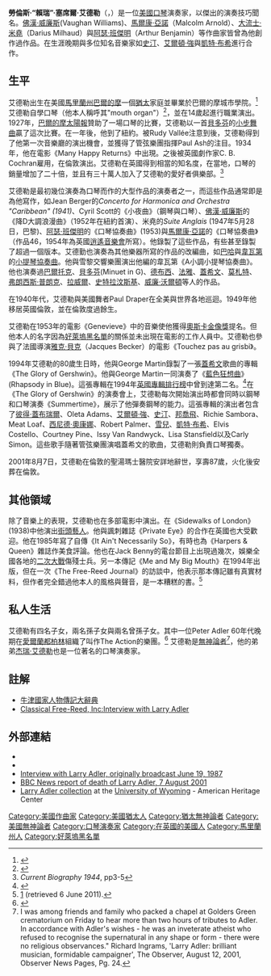 {{Infobox person
| name            = 賴瑞·艾德勒
| image           = Larry Adler, City center, NYC, January 1947 (Gottlieb 00031).jpg
| imagesize       = 
| alt             = 
| caption         = 
| 本名            = Lawrence Cecil Adler
| birth_date      = {{Birth date|1914|2|14}}
| birth_place     = [[美國|美國]][[馬里蘭州|馬里蘭州]][[巴爾的摩|巴爾的摩]]
| death_date      = {{death date and age|2001|8|6|1914|2|14|mf=y}}
| death_place     = [[英國|英國]][[倫敦|倫敦]]
| othername       = 
| occupation      = 作曲家、演員、音樂家
| spouse          = Eileen Walser (1952-1957) (離婚) <br>2名子女<br>Sally Cline (1959-1963) (離婚) <br>1名子女
| yearsactive     = 1931-2001
| domesticpartner = 
| website         = 
}}

'''勞倫斯·“賴瑞”·塞席爾·艾德勒'''（{{lang|en|Lawrence "Larry" Cecil Adler}}，{{bd|1914年|2月10日|2001年|8月6日}}）是一位[[美國|美國]][[口琴|口琴]]演奏家，以傑出的演奏技巧聞名。[[雷夫·佛漢·威廉斯|佛漢·威廉斯]](Vaughan Williams)、[[馬爾康·亞諾|馬爾康·亞諾]]（Malcolm Arnold）、[[大流士·米堯|大流士·米堯]]（Darius Milhaud）與[[阿瑟·班傑明|阿瑟·班傑明]]（Arthur Benjamin）等作曲家皆曾為他創作過作品。在生涯晚期與多位知名音樂家如[[史汀|史汀]]、[[艾爾頓·強|艾爾頓·強]]與[[凱特·布希|凱特·布希]]進行合作。

==生平==
艾德勒出生在美國[[馬里蘭州|馬里蘭州]][[巴爾的摩|巴爾的摩]]一個[[猶太|猶太]]家庭並畢業於巴爾的摩城市學院。<ref>{{cite web|url= http://www.nndb.com/people/174/000086913/|title= Larry Adler|accessdate= 2008-04-28|work= NNDB|archive-date= 2012-09-28|archive-url= https://www.webcitation.org/6B1fkr3Yu?url=http://www.nndb.com/people/174/000086913/|dead-url= no}}</ref>艾德勒自學口琴（他本人稱呼其"mouth organ"）<ref>{{Cite web |url=http://news.bbc.co.uk/2/hi/entertainment/198252.stm |title=BBC News |access-date=2012-01-28 |archive-date=2020-08-15 |archive-url=https://web.archive.org/web/20200815092111/http://news.bbc.co.uk/2/hi/entertainment/198252.stm |dead-url=no }}</ref>，並在14歲起進行職業演出。1927年，[[巴爾的摩太陽報|巴爾的摩太陽報]]贊助了一場口琴的比賽，艾德勒以一首[[貝多芬|貝多芬]]的[[小步舞曲|小步舞曲]]贏了這次比賽。在一年後，他到了紐約。被Rudy Vallée注意到後，艾德勒得到了他第一次音樂廳的演出機會，並獲得了管弦樂團指揮Paul Ash的注目。1934年，他在電影《Many Happy Returns》中出現。之後被英國劇作家C. B. Cochran雇用，在倫敦演出。艾德勒在英國得到相當的知名度，在當地，口琴的銷量增加了二十倍，並且有三十萬人加入了艾德勒的愛好者俱樂部。<ref name = "curr">''Current Biography 1944'', pp3-5</ref>

艾德勒是最初幾位演奏為口琴而作的大型作品的演奏者之一，而這些作品通常即是為他寫作，如Jean Berger的''Concerto for Harmonica and Orchestra "Caribbean" (1941)''、Cyril Scott的《小夜曲》（鋼琴與口琴）、[[雷夫·佛漢·威廉斯|佛漢·威廉斯]]的《降D大調浪漫曲》（1952年在紐約首演）、米堯的''Suite Anglais'' (1947年5月28日，巴黎)、[[阿瑟·班傑明|阿瑟·班傑明]]的《口琴協奏曲》(1953)與[[馬爾康·亞諾|馬爾康·亞諾]]的《口琴協奏曲》（作品46，1954年為英國[[逍遙音樂會|逍遙音樂會]]所寫）。他錄製了這些作品，有些甚至錄製了超過一個版本。艾德勤也演奏為其他樂器所寫的作品的改編曲，如[[巴哈|巴哈]]與[[韋瓦第|韋瓦第]]的[[小提琴協奏曲|小提琴協奏曲]]。他與雪黎交響樂團演出他編的韋瓦第《A小調小提琴協奏曲》。他也演奏過[[巴爾托克·貝拉|巴爾托克]]、[[貝多芬|貝多芬]](Minuet in G)、[[阿希尔-克洛德·德彪西|德布西]]、[[曼努埃尔·德·法雅|法雅]]、[[蓋希文|蓋希文]]、[[莫札特|莫札特]]、[[弗朗西斯·普朗克|弗朗西斯·普朗克]]、[[莫里斯·拉威爾|拉威爾]]、[[伊果·費奧多羅維奇·史特拉汶斯基|史特拉汶斯基]]、[[威廉·沃爾頓|威廉·沃爾頓]]等人的作品。

在1940年代，艾德勒與美國舞者Paul Draper在全美與世界各地巡迴。1949年他移居英國倫敦，並在倫敦度過餘生。

艾德勒在1953年的電影《Genevieve》中的音樂使他獲得[[奧斯卡金像獎|奧斯卡金像獎]]提名。但他本人的名字因為[[好萊塢黑名單|好萊塢黑名單]]的關係並未出現在電影的工作人員中。艾德勒也參與了法國導演[[雅克·貝克|雅克·貝克]]（Jacques Becker）的電影《Touchez pas au grisbi》。

1994年艾德勒的80歲生日時，他與George Martin錄製了一張[[喬治·蓋希文|蓋希文]]歌曲的專輯《The Glory of Gershwin》。他與George Martin一同演奏了《[[藍色狂想曲|藍色狂想曲]]》(Rhapsody in Blue)。這張專輯在1994年[[英國專輯排行榜|英國專輯排行榜]]中曾到達第二名。<ref name="British Hit Singles & Albums">{{cite book
| first= David
| last= Roberts
| year= 2006
| title= British Hit Singles & Albums
| edition= 19th
| publisher= Guinness World Records Limited 
| location= London
| isbn= 1-904994-10-5
| page= 15}}</ref>在《The Glory of Gershwin》的演奏會上，艾德勒每次開始演出時都會同時以鋼琴和口琴演奏《Summertime》，展示了他彈奏鋼琴的能力。這張專輯的演出者包含了[[彼得·蓋布瑞爾|彼得·蓋布瑞爾]]、Oleta Adams、[[艾爾頓·強|艾爾頓·強]]、[[史汀|史汀]]、[[瓊·邦·喬飛|邦喬飛]]、Richie Sambora、Meat Loaf、[[西尼德·奧康娜|西尼德·奧康娜]]、Robert Palmer、[[雪兒|雪兒]]、[[凱特·布希|凱特·布希]]、Elvis Costello、Courtney Pine、Issy Van Randwyck、Lisa Stansfield以及Carly Simon。這些歌手隨著管弦樂團演唱蓋希文的歌曲，艾德勒則負責口琴獨奏。

2001年8月7日，艾德勒在倫敦的聖湯瑪士醫院安詳地辭世，享壽87歲，火化後安葬在倫敦。

==其他領域==
除了音樂上的表現，艾德勒也在多部電影中演出。在《Sidewalks of London》(1938)中他演出[[街頭藝人|街頭藝人]]。他與諷刺雜誌《Private Eye》的合作在英國也大受歡迎。他在1985年寫了自傳《It Ain't Necessarily So》，有時也為《Harpers & Queen》雜誌作美食評論。他也在Jack Benny的電台節目上出現過幾次，娛樂全國各地的[[二次大戰|二次大戰]]傷殘士兵。另一本傳記《Me and My Big Mouth》在1994年出版，但在一次《The Free-Reed Journal》的訪談中，他表示那本傳記雖有真實材料，但作者完全錯過他本人的風格與聲音，是一本糟糕的書。<ref>[http://free-reed.net/essays/adler.html] {{Wayback|url=http://free-reed.net/essays/adler.html |date=20160304022937 }}(retrieved 6 June 2011).</ref>

==私人生活==
艾德勒有四名子女，兩名孫子女與兩名曾孫子女。其中一位Peter Adler 60年代晚期在[[愛爾蘭|愛爾蘭]][[都柏林|都柏林]]組織了叫作The Action的樂團。<ref>{{cite web |url=http://irishrock.org/irodb/bands/action.html |title=Irish Rock Discography: The Action |publisher=Irishrock.org |date= |accessdate=2011-11-02 |archive-date=2017-04-17 |archive-url=https://web.archive.org/web/20170417170241/http://www.irishrock.org/irodb/bands/action.html |dead-url=no }}</ref> 艾德勒是[[無神論|無神論者]]<ref>I was among friends and family who packed a chapel at Golders Green crematorium on Friday to hear more than two hours of tributes to Adler. In accordance with Adler's wishes - he was an inveterate atheist who refused to recognise the supernatural in any shape or form - there were no religious observances." Richard Ingrams, 'Larry Adler: brilliant musician, formidable campaigner', The Observer, August 12, 2001, Observer News Pages, Pg. 24.</ref>，他的弟弟[[杰瑞·艾德勒_(口琴手)|杰瑞·艾德勒]]也是一位著名的口琴演奏家。

==註解==
{{Reflist}}
* [[牛津國家人物傳記大辭典|牛津國家人物傳記大辭典]]
*[http://www.ksanti.net/free-reed/essays/adler.html Classical Free-Reed, Inc:Interview with Larry Adler] {{Wayback|url=http://www.ksanti.net/free-reed/essays/adler.html |date=20210210202032 }}

==外部連結==
* {{imdb name|id=0012196}}
* {{screenonline name|id=562856|name=Larry Adler}}
* [http://www.npr.org/templates/story/story.php?storyId=10115699 Interview with Larry Adler, originally broadcast June 19, 1987] {{Wayback|url=http://www.npr.org/templates/story/story.php?storyId=10115699 |date=20190816120531 }}
* [http://news.bbc.co.uk/1/hi/entertainment/music/198252.stm BBC News report of death of Larry Adler, 7 August 2001] {{Wayback|url=http://news.bbc.co.uk/1/hi/entertainment/music/198252.stm |date=20090214104620 }}
* [http://rmoa.unm.edu/docviewer.php?docId=wyu-ah08198.xml Larry Adler collection] {{Wayback|url=http://rmoa.unm.edu/docviewer.php?docId=wyu-ah08198.xml |date=20210430070833 }} at the [[懷俄明大學|University of Wyoming]] - American Heritage Center

{{Authority control}}
{{DEFAULTSORT:Adler, Larry}}
[[Category:美國作曲家|Category:美國作曲家]]
[[Category:美國猶太人|Category:美國猶太人]]
[[Category:猶太無神論者|Category:猶太無神論者]]
[[Category:美國無神論者|Category:美國無神論者]]
[[Category:口琴演奏家|Category:口琴演奏家]]
[[Category:在英國的美國人|Category:在英國的美國人]]
[[Category:馬里蘭州人|Category:馬里蘭州人]]
[[Category:好萊塢黑名單|Category:好萊塢黑名單]]